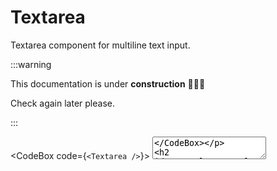 


# Textarea

Textarea component for multiline text input.

:::warning

This documentation is under **construction** 🚧👷‍♂️

Check again later please.

:::

<CodeBox code={`<Textarea />`}>
	<Textarea />
</CodeBox>

## Example

```tsx
import { Textarea } from 'buildgrid-ui';

export default function App() {
  return (
    <Textarea />
  );
}
```

## Features

- Feature 1
- Feature 2
- Feature 3

## Props

| Name    | Type    | Default | Description     |
|---------|---------|---------|-----------------|
| example | string  | "test"  | Example prop.   |

## Use cases

:::info

Describe important use cases here...

:::

## Customize theme

:::info

Describe how to customize the theme here...

:::

## Accessibility

:::info

Describe accessibility requirements here...

:::
